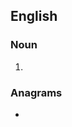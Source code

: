 ==English==

===Noun===
{{head|en|noun plural form}}

# {{plural of|innie|lang=en}}

===Anagrams===
* {{anagrams|en|sinine}}
